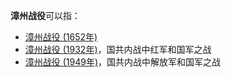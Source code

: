 '''漳州战役'''可以指：

*[[漳州战役_(1652年)|漳州战役 (1652年)]]
*[[漳州战役_(1932年)|漳州战役 (1932年)]]，国共内战中红军和国军之战
*[[漳州战役_(1949年)|漳州战役 (1949年)]]，国共内战中解放军和国军之战

{{Disambiguation|Cat=四字中国战事消歧义}}
